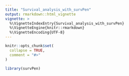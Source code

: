 ```yaml
---
title: "Survival_analysis_with_survPen"
output: rmarkdown::html_vignette
vignette: >
  %\VignetteIndexEntry{Survival_analysis_with_survPen}
  %\VignetteEngine{knitr::rmarkdown}
  %\VignetteEncoding{UTF-8}
---
```


```r
knitr::opts_chunk$set(
  collapse = TRUE,
  comment = "#>"
)
```

```r
library(survPen)
```
